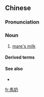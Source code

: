 {{also|马奶}}
==Chinese==
{{zh-forms|s=马奶}}

===Pronunciation===
{{zh-pron
|m=mǎnǎi
|c=maa5 naai5
|cat=n
}}

===Noun===
{{zh-noun}}

# [[mare's milk]]

====Derived terms====
{{zh-der|馬奶酒}}

====See also====
* {{zh-l|牛奶}}

{{zh-cat|Beverages}}

[[fr:馬奶]]